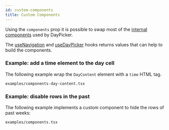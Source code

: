 ```yaml
---
id: custom-components
title: Custom Components
---
```


Using the `components` prop it is possible to swap most of the [internal
components](/api/interfaces/components) used by DayPicker.

The [useNavigation](/api/functions/usenavigation) and
[useDayPicker](/api/functions/usedaypicker) hooks returns values that can help
to build the components.

### Example: add a time element to the day cell

The following example wrap the `DayContent` element with a `time` HTML tag.

```include
examples/components-day-content.tsx
```

### Example: disable rows in the past

The following example implements a custom component to hide the rows of past weeks:

```include
examples/components.tsx
```
